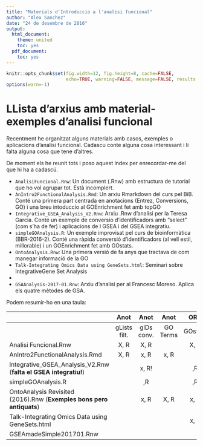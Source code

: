 ```yaml
---
title: "Materials d'Introduccio a l'analisi funcional"
author: "Alex Sanchez"
date: "24 de desembre de 2016"
output:
  html_document:
    theme: united
    toc: yes
  pdf_document:
    toc: yes
---
```


```r
knitr::opts_chunk$set(fig.width=12, fig.height=8, cache=FALSE,
                      echo=TRUE, warning=FALSE, message=FALSE, results ='markup')
options(warn=-1)
```

# LLista d'arxius amb material-exemples d'analisi funcional

Recentment he organitzat alguns materials amb casos, exemples o aplicacions d'analisi funcional. Cadascu conte alguna cosa interessant i li falta alguna cosa que tene  d'altres.

De moment els he reunit tots i poso aquest índex per enrecordar-me del que hi ha a cadascú.

- `AnalisiFuncional.Rnw`: Un document (.Rnw) amb estructura de tutorial que ho vol agrupar tot. Està incomplert.
- `AnIntro2FunctionalAnalysis.Rmd`: Un arxiu Rmarkdown del curs pel BiB. Conté una primera part centrada en anotacions (Entrez, Conversions, GO) i una breu intoduccio al GOEnrichment fet amb topGO
- `Integrative_GSEA_Analysis_V2.Rnw`: Arxiu .Rnw d'analisi per la Teresa Garcia. Conté un exemple de conversio d'identificadors amb "select" (com s'ha de fer) i aplicacions de l GSEA i del GSEA integratiu.
- `simpleGOAnalysis.R`: Un exemple improvisat pel curs de bioinformàtica (BBR-2016-2). Conté una ràpida conversió d'identificadors (al vell estil, millorable) i un GOEnrichment fet amb GOstats.
- `OntoAnalysis.Rnw`: Una primera versió de fa anys que tractava de com manegar informació de la GO
- `Talk-Integrating Omics Data using GeneSets.html`: Seminari sobre IntegrativeGene Set Analysis
- 
- `GSAAnalysis-2017-01.Rnw`: Arxiu d'analisi per al Francesc Moreso. Aplica  els quatre mètodes de GSA.

Podem resumir-ho en una taula:
<!-- 
Aquesta taula l'he fet amb un generador de taules de Markdown disponible a:
http://www.tablesgenerator.com/markdown_tables
No nomes es una birgueria sino que permet descarregar les taules. La de sota es troba a l'arxiu: GSEAReports.tgn en el mateix directori que aquest arxiu
--> 

|                                                                      |     Anot     |    Anot    |    Anot   |   ORA   |  ORA  |    Vis   | ORA   |   compare  | GSEA |     GSEA    |  GSEA |   GSEA   |   GSEA   | Netw  | Netw |
|----------------------------------------------------------------------|:------------:|:----------:|:---------:|:-------:|:-----:|:--------:|-------|:----------:|:----:|:-----------:|:-----:|:--------:|:--------:|-------|------|
|                                                                      | gLists filt. | gIDs conv. | GO Terms  | GOstats | topGO | GO Graph | DAVID | goProfiles |  GSA | naif (Wilc) | ROAST | naif (t) | Integrat | FGNet | IPA  |
| Analisi Funcional.Rnw                                                |     X, R     |    X, R    |           |   X, R  |  x, R |    ,R    |       |            | x, R |             |       |          |          |       | x    |
| AnIntro2FunctionalAnalysis.Rmd                                       |     X, R     |    x, R    |    x, R   |         |  x, R |    ,R    |       |            |      |             |       |          |          |       |      |
| Integrative_GSEA_Analysis_V2.Rnw (**falta el GSEA integratiu!**)     |              |    x, R!   |           |    ,R   |       |          |       |     ,R     |      |             |       |          |          |       |      |
| simpleGOAnalysis.R                                                   |              |     ,R     |           |    ,R   |       |          |       |            |      |             |       |          |          |       |      |
| OntoAnalysis Revisited (2016).Rnw (**Exemples bons pero antiquats**) |              |    x, R    |    X, R   |   x, R  |       |   X, R   |       |            |      |             |       |          |          |       |      |
| Talk-Integrating Omics Data using GeneSets.html                      |              |            |           |   x, R  |       |          |       |            |      |     x, R    |       |          |     x    |       |      |
| GSEAmadeSimple201701.Rnw                                             |              |            |           |         |       |          |       |            | x, R |     x, R    |  x, R |   x, R   |          |       |      |